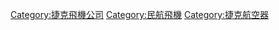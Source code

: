 {{catmain|沃多喬迪航空}}
{{Commonscat|Aero Vodochody}}

[[Category:捷克飛機公司|Category:捷克飛機公司]]
[[Category:民航飛機|Category:民航飛機]]
[[Category:捷克航空器|Category:捷克航空器]]
